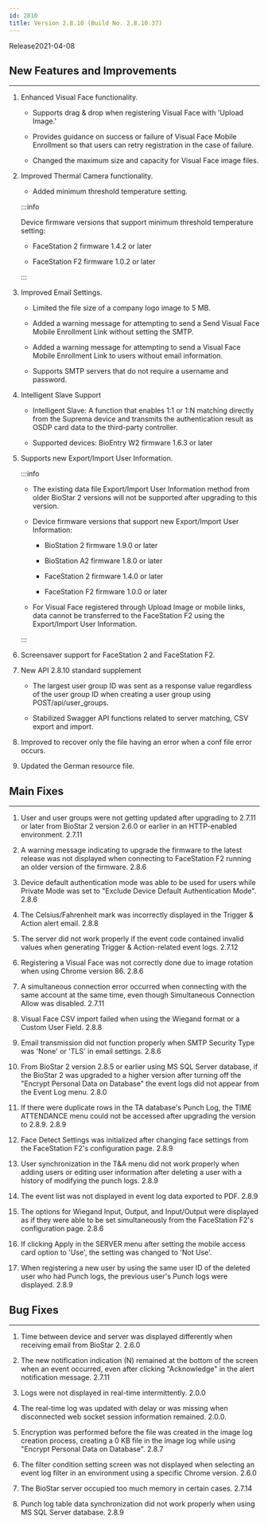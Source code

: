 ```yaml
---
id: 2810
title: Version 2.8.10 (Build No. 2.8.10.37)
---
```


Release<Separator/>2021-04-08

## New Features and Improvements

---

1. Enhanced Visual Face functionality.

    * Supports drag & drop when registering Visual Face with 'Upload Image.'

    * Provides guidance on success or failure of Visual Face Mobile Enrollment so that users can retry registration in the case of failure.

    * Changed the maximum size and capacity for Visual Face image files.

1. Improved Thermal Camera functionality.

    * Added minimum threshold temperature setting.

    :::info

    Device firmware versions that support minimum threshold temperature setting:
    
    * FaceStation 2 firmware 1.4.2 or later

    * FaceStation F2 firmware 1.0.2 or later

    :::

1. Improved Email Settings.

    * Limited the file size of a company logo image to 5 MB.

    * Added a warning message for attempting to send a Send Visual Face Mobile Enrollment Link without setting the SMTP.

    * Added a warning message for attempting to send a Visual Face Mobile Enrollment Link to users without email information.

    * Supports SMTP servers that do not require a username and password.

1. Intelligent Slave Support

    * Intelligent Slave: A function that enables 1:1 or 1:N matching directly from the Suprema device and transmits the authentication result as OSDP card data to the third-party controller.

    * Supported devices: BioEntry W2 firmware 1.6.3 or later

1. Supports new Export/Import User Information.

    :::info

    * The existing data file Export/Import User Information method from older BioStar 2 versions will not be supported after upgrading to this version.

    * Device firmware versions that support new Export/Import User Information:

        * BioStation 2 firmware 1.9.0 or later

        * BioStation A2 firmware 1.8.0 or later

        * FaceStation 2 firmware 1.4.0 or later

        * FaceStation F2 firmware 1.0.0 or later

    * For Visual Face registered through Upload Image or mobile links, data cannot be transferred to the FaceStation F2 using the Export/Import User Information. 

    :::

1. Screensaver support for FaceStation 2 and FaceStation F2.

1. New API 2.8.10 standard supplement

    * The largest user group ID was sent as a response value regardless of the user group ID when creating a user group using POST/api/user_groups.

    * Stabilized Swagger API functions related to server matching, CSV export and import.

1. Improved to recover only the file having an error when a conf file error occurs.

1. Updated the German resource file.

## Main Fixes

---

<BugLists>

1. User and user groups were not getting updated after upgrading to 2.7.11 or later from BioStar 2 version 2.6.0 or earlier in an HTTP-enabled environment. <Badge>2.7.11</Badge>

1. A warning message indicating to upgrade the firmware to the latest release was not displayed when connecting to FaceStation F2 running an older version of the firmware. <Badge>2.8.6</Badge>

1. Device default authentication mode was able to be used for users while Private Mode was set to "Exclude Device Default Authentication Mode". <Badge>2.8.6</Badge>

1. The Celsius/Fahrenheit mark was incorrectly displayed in the Trigger & Action alert email. <Badge>2.8.8</Badge>

1. The server did not work properly if the event code contained invalid values when generating Trigger & Action-related event logs. <Badge>2.7.12</Badge>

1. Registering a Visual Face was not correctly done due to image rotation  when using Chrome version 86. <Badge>2.8.6</Badge>

1. A simultaneous connection error occurred when connecting with the same account at the same time, even though Simultaneous Connection Allow was disabled. <Badge>2.7.11</Badge>

1. Visual Face CSV import failed when using the Wiegand format or a Custom User Field. <Badge>2.8.8</Badge>

1. Email transmission did not function properly when SMTP Security Type was 'None' or 'TLS' in email settings. <Badge>2.8.6</Badge>

1. From BioStar 2 version 2.8.5 or earlier using MS SQL Server database, if the BioStar 2 was upgraded to a higher version after turning off the "Encrypt Personal Data on Database" the event logs did not appear from the Event Log menu. <Badge>2.8.0</Badge>

1. If there were duplicate rows in the TA database's Punch Log, the TIME ATTENDANCE menu could not be accessed after upgrading the version to 2.8.9. <Badge>2.8.9</Badge>

1. Face Detect Settings was initialized after changing face settings from the FaceStation F2's configuration page. <Badge>2.8.9</Badge>

1. User synchronization in the T&A menu did not work properly when adding users or editing user information after deleting a user with a history of modifying the punch logs. <Badge>2.8.9</Badge>

1. The event list was not displayed in event log data exported to PDF. <Badge>2.8.9</Badge>

1. The options for Wiegand Input, Output, and Input/Output were displayed as if they were able to be set simultaneously from the FaceStation F2's configuration page. <Badge>2.8.6</Badge>

1. If clicking Apply in the SERVER menu after setting the mobile access card option to 'Use', the setting was changed to 'Not Use'.

1. When registering a new user by using the same user ID of the deleted user who had Punch logs, the previous user's Punch logs were displayed. <Badge>2.8.9</Badge>

</BugLists>

## Bug Fixes

---

<BugLists>

1. Time between device and server was displayed differently when receiving email from BioStar 2. <Badge>2.6.0</Badge>

1. The new notification indication (N) remained at the bottom of the screen when an event occurred, even after clicking "Acknowledge" in the alert notification message. <Badge>2.7.11</Badge>

1. Logs were not displayed in real-time intermittently. <Badge>2.0.0</Badge>

1. The real-time log was updated with delay or was missing when disconnected web socket session information remained. <Badge>2.0.0</Badge>.

1. Encryption was performed before the file was created in the image log creation process, creating a 0 KB file in the image log while using "Encrypt Personal Data on Database". <Badge>2.8.7</Badge>

1. The filter condition setting screen was not displayed when selecting an event log filter in an environment using a specific Chrome version. <Badge>2.6.0</Badge>

1. The BioStar server occupied too much memory in certain cases. <Badge>2.7.14</Badge>

1. Punch log table data synchronization did not work properly when using MS SQL Server database. <Badge>2.8.9</Badge>

</BugLists>